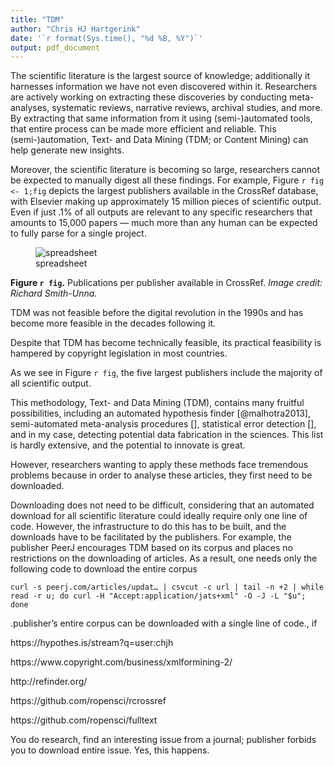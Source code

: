 ```yaml
---
title: "TDM"
author: "Chris HJ Hartgerink"
date: '`r format(Sys.time(), "%d %B, %Y")`'
output: pdf_document
---
```


<!--- A submission for LIBER journal
https://www.liberquarterly.eu/about/submissions/ 

Markdown citations:

pandoc -s -S --bibliography biblio.bib --filter pandoc-citeproc CITATIONS -o example24a.html

pandoc -s -S --bibliography biblio.json --filter pandoc-citeproc --csl chicago-fullnote-bibliography.csl CITATIONS -o example24b.html

pandoc -s -S --bibliography biblio.yaml --filter pandoc-citeproc --csl ieee.csl CITATIONS -t man -o example24c.1

---->

<!--- 
Case studies present in depth studies of particular situations in an illustrative way, without restricting themselves to a single research procedure. A case study records the practices of the profession by narrowing down a very broad field of research into one, real-world topic and providing factual evidence and revealing facts or information otherwise ignored or unknown. While critical judgment and organization of the material are required, generally, writers should stick to the facts by providing a fairly modest and honest record of the events. With a short introduction, a case study should provide an explanation, why is the given case particularly interesting. The case study has to contain the most important information obtained about it, followed by a plan for analysing the problem at hand and the options to solve it. 
--->

The scientific literature is the largest source of knowledge; additionally it harnesses information we have not even discovered within it. Researchers are actively working on extracting these discoveries by conducting meta-analyses, systematic reviews, narrative reviews, archival studies, and more. By extracting that same information from it using (semi-)automated tools, that entire process can be made more efficient and reliable. This (semi-)automation, Text- and Data Mining (TDM; or Content Mining) can help generate new insights.

Moreover, the scientific literature is becoming so large, researchers cannot be expected to manually digest all these findings. For example, Figure `r fig <- 1;fig` depicts the largest publishers available in the CrossRef database, with Elsevier making up approximately 15 million pieces of scientific output. Even if just .1\% of all outputs are relevant to any specific researchers that amounts to 15,000 papers --- much more than any human can be expected to fully parse for a single project.

![spreadsheet](../figures/Pasted image at 2016_05_02 17_18.png)

**Figure `r fig`.** Publications per publisher available in CrossRef. *Image credit: Richard Smith-Unna.*

TDM was not feasible before the digital revolution in the 1990s and has become more feasible in the decades following it. 

Despite that TDM has become technically feasible, its practical feasibility is hampered by copyright legislation in most countries.

As we see in Figure `r fig`, the five largest publishers include the majority of all scientific output. 

This methodology, Text- and Data Mining (TDM), contains many fruitful possibilities, including an automated hypothesis finder [@malhotra2013], semi-automated meta-analysis procedures [], statistical error detection [], and in my case, detecting potential data fabrication in the sciences. This list is hardly extensive, and the potential to innovate is great. 

However, researchers wanting to apply these methods face tremendous problems because in order to analyse these articles, they first need to be downloaded. 


Downloading does not need to be difficult, considering that an automated download for all scientific literature could ideally require only one line of code. However, the infrastructure to do this has to be built, and the downloads have to be facilitated by the publishers. For example, the publisher PeerJ encourages TDM based on its corpus and places no restrictions on the downloading of articles. As a result, one needs only the following code to download the entire corpus

`curl -s peerj.com/articles/updat… | csvcut -c url | tail -n +2 | while read -r u; do curl -H "Accept:application/jats+xml" -O -J -L "$u"; done`

.publisher's entire corpus can be downloaded with a single line of code., if 


https://hypothes.is/stream?q=user:chjh

https://www.copyright.com/business/xmlformining-2/

http://refinder.org/

https://github.com/ropensci/rcrossref

https://github.com/ropensci/fulltext

You do research, find an interesting issue from a journal; publisher forbids you to download entire issue. Yes, this happens. 



# 